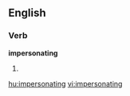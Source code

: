 
==English==

===Verb===
'''impersonating'''

# {{present participle of|[[impersonate]]}}

[[hu:impersonating]]
[[vi:impersonating]]